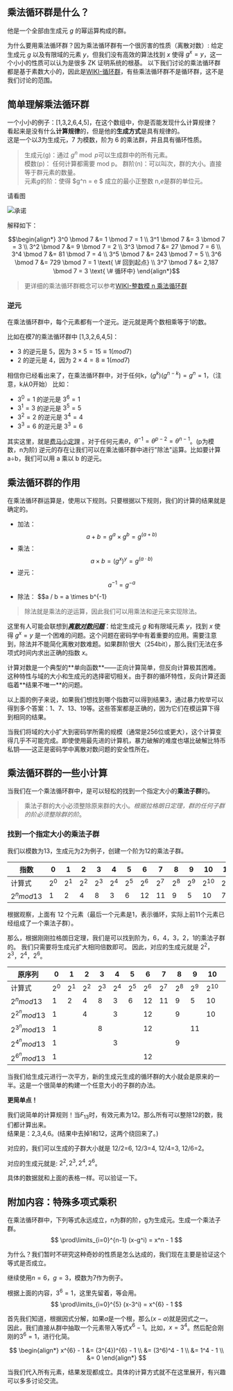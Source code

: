 
## 乘法循环群是什么？

他是一个全部由生成元 $g$ 的幂运算构成的群。

为什么要用乘法循环群？因为乘法循环群有一个很厉害的性质（离散对数）: 给定生成元 $g$ 以及有限域的元素 $y$，但我们没有高效的算法找到 $x$ 使得 $g^x=y$，这一个小小的性质可以认为是很多 ZK 证明系统的根基。
<Callout emoji="⚠️">
以下我们讨论的乘法循环群都是基于素数大小的，因此是[WIKI-循环群](https://zh.wikipedia.org/wiki/%E5%BE%AA%E7%92%B0%E7%BE%A4)，有些乘法循环群不是循环群，这不是我们讨论的范围。
</Callout>

## 简单理解乘法循环群

一个小小的例子：[1,3,2,6,4,5]，在这个数组中，你是否能发现什么计算规律？  
看起来是没有什么**计算规律**的，但是他的**生成方式**是具有规律的。  
这是一个以*3*为生成元，7 为模数，阶为 6 的乘法群，并且具有循环性质。

> 生成元(g)：通过 $g^n \bmod p$可以生成群中的所有元素。  
> 模数(p)： 任何计算都需要 mod p。
> 群阶(n)：可以叫次，群的大小。直接等于群元素的数量。  
> 元素$g$的阶：使得 $g^n = e $ 成立的最小正整数 n,$e$是群的单位元。

请看图

<Image src="/1_multiplicative_group/clock.png" alt="承诺" width={800} height={800} className="_mx-auto" />

解释如下：

```math
\begin{align*}
3^0 \bmod 7 &= 1 \bmod 7 = 1 \\
3^1 \bmod 7 &= 3 \bmod 7 = 3 \\
3^2 \bmod 7 &= 9 \bmod 7 = 2 \\
3^3 \bmod 7 &= 27 \bmod 7 = 6 \\
3^4 \bmod 7 &= 81 \bmod 7 = 4 \\
3^5 \bmod 7 &= 243 \bmod 7 = 5 \\
3^6 \bmod 7 &= 729 \bmod 7 = 1 \text{ \# 回到起点} \\
3^7 \bmod 7 &= 2,187 \bmod 7 = 3 \text{ \# 循环中}
\end{align*}
```

> 更详细的乘法循环群概念可以参考[WIKI-整数模 n 乘法循环群](https://zh.wikipedia.org/wiki/%E6%95%B4%E6%95%B0%E6%A8%A1n%E4%B9%98%E6%B3%95%E7%BE%A4)

### 逆元
在乘法循环群中，每个元素都有一个逆元。逆元就是两个数相乘等于1的数。

比如在模7的乘法循环群中 [1,3,2,6,4,5]：
- 3 的逆元是 5，因为 $3 \times 5 = 15 ≡ 1 (mod 7)$
- 2 的逆元是 4，因为 $2 \times 4 = 8 ≡ 1 (mod 7)$

相信你已经看出来了，在乘法循环群中，对于任何k，$(g^k)(g^{n-k}) = g^n = 1$，（注意，k从0开始）
比如：
- $3^0=1$ 的逆元是 $3^6=1$
- $3^1=3$ 的逆元是 $3^5=5$
- $3^2=2$ 的逆元是 $3^4=4$
- $3^3=6$ 的逆元是 $3^3=6$

其实这里，就是<u>费马小定理</u> 。对于任何元素$\theta$，$\theta^{-1} = \theta^{p-2} = \theta^{n-1}$。(p为模数，n为阶)
<Callout emoji="💡">
逆元的存在让我们可以在乘法循环群中进行"除法"运算。比如要计算 a÷b，我们可以用 a 乘以 b 的逆元。
</Callout>


## 乘法循环群的作用

在乘法循环群运算是，使用以下规则。只要根据以下规则，我们的计算的结果就是确定的。

- 加法： $$a+b = g^a \times g^b = g^{(a+b)}$$
- 乘法： $$a \times b = (g^x)^y = g^{(a \cdot b)}$$
- 逆元： $$a^{-1} = g^{-a}$$
- 除法： $$a / b = a \times b^{-1}

> 除法就是乘法的逆运算，因此我们可以用乘法和逆元来实现除法。

这里有人可能会联想到[**_离散对数问题_**](https://zh.wikipedia.org/wiki/%E7%A6%BB%E6%95%A3%E5%AF%B9%E6%95%B0)：给定生成元 $g$ 和有限域元素 $y$，找到 $x$ 使得 $g^x=y$ 是一个困难的问题。这个问题在密码学中有着重要的应用。需要注意到，除法并不能简化离散对数难题。如果群阶很大（254bit），那么我们无法在多项式时间内求出正确的指数 $x$。

<Callout emoji="📒">
计算对数是一个典型的**单向函数**——正向计算简单，但反向计算极其困难。这种特性与域的大小和生成元的选择密切相关。由于群的循环特性，反向计算还面临着**结果不唯一**的问题。

以上面的例子来说，如果我们想找到哪个指数可以得到结果3，通过暴力枚举可以得到多个答案：1、7、13、19等。这些答案都是正确的，因为它们在模运算下得到相同的结果。

当我们将域的大小扩大到密码学所需的规模（通常是256位或更大），这个计算变得几乎不可能完成。即使使用最先进的计算机，暴力破解的难度也堪比破解比特币私钥——这正是密码学中离散对数问题的安全性所在。
</Callout>

## 乘法循环群的一些小计算
当我们在一个乘法循环群中，是可以轻松的找到一个指定大小的**乘法子群**的。
>乘法子群的大小必须整除原来群的大小。_根据拉格朗日定理，群的任何子群的阶必须整除群的阶_。

### 找到一个指定大小的乘法子群
我们以模数为13，生成元为2为例子，创建一个阶为12的乘法子群。

| 指数 | 0 | 1 | 2 | 3 | 4 | 5 | 6 | 7 | 8 | 9 | 10 | 11 | 12 |
|-----|---|---|---|---|---|---|---|---|---|---|----|----|----| 
| 计算式 | $2^0$ | $2^1$ | $2^2$ | $2^3$ | $2^4$ | $2^5$ | $2^6$ | $2^7$ | $2^8$ | $2^9$ | $2^{10}$ | $2^{11}$ | $2^{12}$ |
|$2^n {mod} 13$ | 1 | 2 | 4 | 8 | 3 | 6 | 12 | 11 | 9 | 5 | 10 | 7 | 1 |

根据观察，上面有 12 个元素（最后一个元素是1，表示循环，实际上前11个元素已经组成了一个乘法子群）。

那么，根据刚刚拉格朗日定理，我们是可以找到阶为，6，4，3，2，1的乘法子群的。
我们只需要将生成元扩大相同倍数即可。
因此，对应的生成元就是 $2^2$，$2^3$，$2^4$，$2^6$。

| 原序列 | 0 | 1 | 2 | 3 | 4 | 5 | 6 | 7 | 8 | 9 | 10 | 11 | 12 |
|-----|---|---|---|---|---|---|---|---|---|---|----|----|----| 
| 计算式 | $2^0$ | $2^1$ | $2^2$ | $2^3$ | $2^4$ | $2^5$ | $2^6$ | $2^7$ | $2^8$ | $2^9$ | $2^{10}$ | $2^{11}$ | $2^{12}$ |
|$2^n {mod} 13$ | 1 | 2 | 4 | 8 | 3 | 6 | 12 | 11 | 9 | 5 | 10 | 7 | 1 |
|$2^{2^n} {mod} 13$ | 1 | |4| | 3 | | 12 | | 9 | | 10 | | 1 | |
|$2^{3^n} {mod} 13$ | 1 | | |8|   | | 12 | |   |11|   | | 1 | |
|$2^{4^n} {mod} 13$ | 1 | | | | 3 | |    | | 9 | |    | | 1 | |
|$2^{6^n} {mod} 13$ | 1 | || |  | | 12 | |  | |  | | 1 | |

当我们给生成元进行一次平方，新的生成元生成的循环群的大小就会是原来的一半。这是一个很简单的构建一个任意大小的子群的办法。

**更简单点！**

我们说简单的计算规则！当$F_{13}$时，有效元素为12。那么所有可以整除12的数，我们都计算出来。  
结果是：2,3,4,6。(结果中去掉1和12，这两个绕回来了。)

对应的，我们可以生成的子群大小就是 12/2=6, 12/3=4, 12/4=3, 12/6=2。

对应的生成元就是: $2^2,2^3,2^4,2^6$。

具体的数据就和上面的表格一样。可以验证一下。

## 附加内容：特殊多项式乘积
在乘法循环群中，下列等式永远成立，n为群的阶，g为生成元。生成一个乘法子群。
$$
\prod\limits_{i=0}^{n-1} (x-g^i) = x^n - 1
$$

为什么？我们暂时不研究这种奇妙的性质是怎么达成的，我们现在主要是验证这个等式是否成立。

继续使用$n=6$，$g=3$，模数为7作为例子。

根据上面的内容，$3^6=1$，这里先留着，等会用。
$$
\prod\limits_{i=0}^{5} (x-3^i) = x^{6} - 1
$$

首先我们知道，根据因式分解，如果$a$是一个根，那么$(x-a)$就是因式之一。  
因此，我们直接从群中抽取一个元素带入等式$x^{6} - 1$。比如，$x=3^4$。然后配合刚刚的$3^6=1$，进行化简。

$$
\begin{align*}
x^{6} - 1 &= (3^{4})^{6} - 1 \\
&= (3^6)^4 - 1 \\
&= 1^4 - 1 \\
&= 0
\end{align*}
$$

当我们代入所有元素，结果发现都成立。具体的计算方式就不在这里展开，有兴趣可以多多讨论交流。
